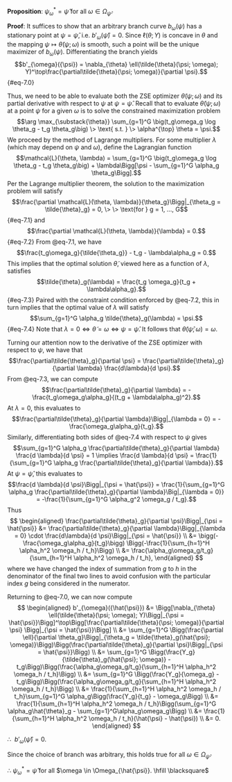 \appendix

\chapter{Chapter 7}\label{appendix:A}
\index{Appendix@\emph{Appendix A}}

**Proposition**: $\psi^*_{\omega} = \hat{\psi}$ for all $\omega \in \Omega_{\hat{\psi}}$.

**Proof**: It suffices to show that an arbitrary branch curve $b_{\omega}(\psi)$ has a stationary point at $\psi = \hat{\psi}$, i.e. $b'_{\omega}(\hat{\psi}) = 0$. Since $\ell(\theta; Y)$ is concave in $\theta$ and the mapping $\psi \mapsto \tilde{\theta}(\psi; \omega)$ is smooth, such a point will be the unique maximizer of $b_{\omega}(\psi)$. Differentiating the branch yields $$b'_{\omega}({\psi}) = \nabla_{\theta} \ell(\tilde{\theta}(\psi; \omega); Y)^\top\frac{\partial\tilde{\theta}(\psi; \omega)}{\partial \psi}.$${#eq-7.0} 

Thus, we need to be able to evaluate both the ZSE optimizer $\tilde{\theta}(\psi; \omega)$ and its partial derivative with respect to $\psi$ at $\psi = \hat{\psi}$. Recall that to evaluate $\tilde{\theta}(\psi; \omega)$ at a point $\psi$ for a given $\omega$ is to solve the constrained maximization problem $$\arg \max_{\substack{\theta}} \sum_{g=1}^G \big(t_g\omega_g \log \theta_g - t_g \theta_g\big) \> \text{ s.t. } \> \alpha^{\top} \theta = \psi.$$ We proceed by the method of Lagrange multipliers. For some multiplier $\lambda$ (which may depend on $\psi$ and $\omega$), define the Lagrangian function $$\mathcal{L}(\theta, \lambda) = \sum_{g=1}^G \big(t_g\omega_g \log \theta_g - t_g \theta_g\big) + \lambda\Bigg[\psi - \sum_{g=1}^G \alpha_g \theta_g\Bigg].$$ Per the Lagrange multiplier theorem, the solution to the maximization problem will satisfy $$\frac{\partial \mathcal{L}(\theta, \lambda)}{\theta_g}\Bigg|_{\theta_g = \tilde{\theta}_g} = 0, \> \> \text{for } g = 1, ..., G$${#eq-7.1} and $$\frac{\partial \mathcal{L}(\theta, \lambda)}{\lambda} = 0.$${#eq-7.2} From @eq-7.1, we have $$\frac{t_g\omega_g}{\tilde{\theta_g}} - t_g - \lambda\alpha_g = 0.$$ This implies that the optimal solution $\tilde{\theta}$, viewed here as a function of $\lambda$, satisfies $$\tilde{\theta}_g(\lambda) = \frac{t_g \omega_g}{t_g + \lambda\alpha_g}.$${#eq-7.3} Paired with the constraint condition enforced by @eq-7.2, this in turn implies that the optimal value of $\lambda$ will satisfy $$\sum_{g=1}^G \alpha_g \tilde{\theta}_g(\lambda) = \psi.$${#eq-7.4} Note that $\lambda = 0 \iff \tilde{\theta} = \omega \iff \psi = \hat{\psi}$. It follows that $\tilde{\theta}(\hat{\psi}; \omega) = \omega.$

Turning our attention now to the derivative of the ZSE optimizer with respect to $\psi$, we have that $$\frac{\partial\tilde{\theta}_g}{\partial \psi} = \frac{\partial\tilde{\theta}_g}{\partial \lambda} \frac{d\lambda}{d \psi}.$$ From @eq-7.3, we can compute $$\frac{\partial\tilde{\theta}_g}{\partial \lambda} = -\frac{t_g\omega_g\alpha_g}{(t_g + \lambda\alpha_g)^2}.$$ At $\lambda = 0$, this evaluates to $$\frac{\partial\tilde{\theta}_g}{\partial \lambda}\Bigg|_{\lambda = 0} = -\frac{\omega_g\alpha_g}{t_g}.$$ Similarly, differentiating both sides of @eq-7.4 with respect to $\psi$ gives $$\sum_{g=1}^G \alpha_g \frac{\partial\tilde{\theta}_g}{\partial \lambda} \frac{d \lambda}{d \psi} = 1 \implies \frac{d \lambda}{d \psi} = \frac{1}{\sum_{g=1}^G \alpha_g \frac{\partial\tilde{\theta}_g}{\partial \lambda}}.$$ At $\psi = \hat{\psi}$, this evaluates to $$\frac{d \lambda}{d \psi}\Bigg|_{\psi = \hat{\psi}} = \frac{1}{\sum_{g=1}^G \alpha_g \frac{\partial\tilde{\theta}_g}{\partial \lambda}\Big|_{\lambda = 0}} = -\frac{1}{\sum_{g=1}^G \alpha_g^2 \omega_g / t_g}.$$ Thus 
$$
\begin{aligned}
\frac{\partial\tilde{\theta}_g}{\partial \psi}\Bigg|_{\psi = \hat{\psi}} &= \frac{\partial\tilde{\theta}_g}{\partial \lambda}\Bigg|_{\lambda = 0} \cdot \frac{d\lambda}{d \psi}\Bigg|_{\psi = \hat{\psi}} \\
                                                                         &= \bigg(-\frac{\omega_g\alpha_g}{t_g}\bigg) \Bigg(-\frac{1}{\sum_{h=1}^H \alpha_h^2 \omega_h / t_h}\Bigg) \\
                                                                         &= \frac{\alpha_g\omega_g/t_g}{\sum_{h=1}^H \alpha_h^2 \omega_h / t_h},
\end{aligned}
$$
where we have changed the index of summation from $g$ to $h$ in the denominator of the final two lines to avoid confusion with the particular index $g$ being considered in the numerator.

Returning to @eq-7.0, we can now compute 
$$
\begin{aligned}
b'_{\omega}({\hat{\psi}}) &= \Bigg[\nabla_{\theta} \ell(\tilde{\theta}(\psi; \omega); Y)\Bigg|_{\psi = \hat{\psi}}\Bigg]^\top\Bigg[\frac{\partial\tilde{\theta}(\psi; \omega)}{\partial \psi} \Bigg|_{\psi = \hat{\psi}}\Bigg] \\
                          &= \sum_{g=1}^G \Bigg(\frac{\partial \ell}{\partial \theta_g}\Bigg|_{\theta_g = \tilde{\theta}_g(\hat{\psi}; \omega)}\Bigg)\Bigg(\frac{\partial\tilde{\theta}_g}{\partial \psi}\Bigg|_{\psi = \hat{\psi}}\Bigg) \\
                          &= \sum_{g=1}^G \Bigg(\frac{Y_g}{\tilde{\theta}_g(\hat{\psi}; \omega)} - t_g\Bigg)\Bigg(\frac{\alpha_g\omega_g/t_g}{\sum_{h=1}^H \alpha_h^2 \omega_h / t_h}\Bigg) \\
                          &= \sum_{g=1}^G \Bigg(\frac{Y_g}{\omega_g} - t_g\Bigg)\Bigg(\frac{\alpha_g\omega_g/t_g}{\sum_{h=1}^H \alpha_h^2 \omega_h / t_h}\Bigg) \\
                          &= \frac{1}{\sum_{h=1}^H \alpha_h^2 \omega_h / t_h}\sum_{g=1}^G \alpha_g\Bigg(\frac{Y_g}{t_g} - \omega_g\Bigg) \\
                          &= \frac{1}{\sum_{h=1}^H \alpha_h^2 \omega_h / t_h}\Bigg(\sum_{g=1}^G \alpha_g\hat{\theta}_g - \sum_{g=1}^G\alpha_g\omega_g\Bigg) \\
                          &= \frac{1}{\sum_{h=1}^H \alpha_h^2 \omega_h / t_h}(\hat{\psi} - \hat{\psi}) \\
                          &= 0.
\end{aligned}
$$

$\therefore \> \> b'_{\omega}({\hat{\psi}}) = 0$.

Since the choice of branch was arbitrary, this holds true for all $\omega \in \Omega_{\hat{\psi}}$.

$\therefore \> \psi^*_{\omega} = \hat{\psi}$ for all $\omega \in \Omega_{\hat{\psi}}. \hfill \blacksquare$ 



